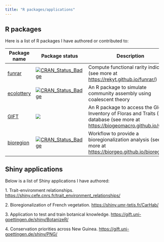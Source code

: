 ```yaml
---
title: "R packages/applications"
---
```



## R packages
Here is a list of R packages I have authored or contributed to:

| Package name                                        | Package status                                                                                                        | Description                                                                                                                          |
|-----------------|--------------------------|-----------------------------|
| [funrar](https://github.com/Rekyt/funrar)           | [![CRAN_Status_Badge](https://www.r-pkg.org/badges/version/funrar)](https://cran.r-project.org/package=funrar){.funrar-release}        | Compute functional rarity indices (see more at <https://rekyt.github.io/funrar/>)                                                    |
| [ecolottery](https://github.com/frmunoz/ecolottery) | [![CRAN_Status_Badge](http://www.r-pkg.org/badges/version/ecolottery)](https://cran.r-project.org/package=ecolottery) | An R package to simulate community assembly using coalescent theory                                                                  |
| [GIFT](https://github.com/biogeomacro/gift)         | ![](https://www.r-pkg.org/badges/version/GIFT)                                                                        | An R package to access the Global Inventory of Floras and Traits (GIFT) database (see more at <https://biogeomacro.github.io/GIFT/>) |
| [bioregion](https://github.com/biorgeo/bioregion)   | [![CRAN_Status_Badge](http://www.r-pkg.org/badges/version/bioregion)](https://cran.r-project.org/package=bioregion)   | Workflow to provide a bioregionalization analysis (see more at <https://biorgeo.github.io/bioregion/>)                               |

## Shiny applications

Below is a list of Shiny applications I have authored:

1\. Trait-environment relationships. <https://shiny.cefe.cnrs.fr/trait_environment_relationships/>

2\. Bioregionalization of French vegetation. <https://shiny.umr-tetis.fr/CarHab/>

3\. Application to test and train botanical knowledge. <https://gift.uni-goettingen.de/shiny/BotanizeR/>

4\. Conservation priorities across New Guinea. <https://gift.uni-goettingen.de/shiny/PNG/>
